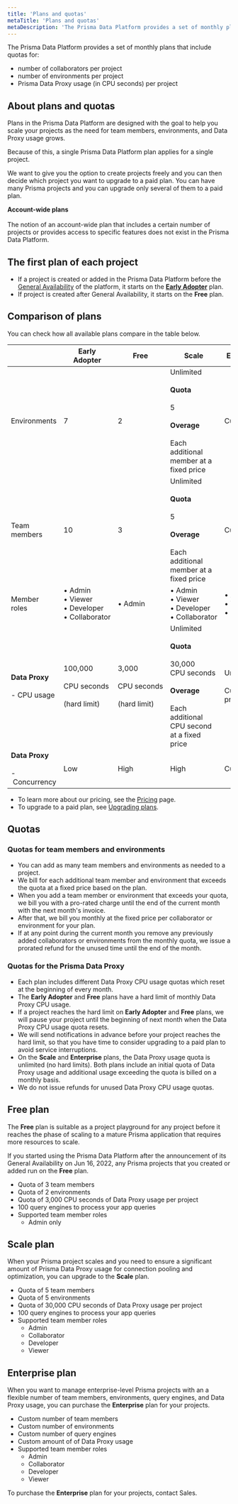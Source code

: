 ```yaml
---
title: 'Plans and quotas'
metaTitle: 'Plans and quotas'
metaDescription: 'The Prisma Data Platform provides a set of monthly plans that include quotas for the number of collaborators and environments per project, as well as a quota for the usage of the Prisma Data Proxy (in CPU seconds).'
---
```


<TopBlock>

The Prisma Data Platform provides a set of monthly plans that include quotas for:

- number of collaborators per project
- number of environments per project
- Prisma Data Proxy usage (in CPU seconds) per project

</TopBlock>

## About plans and quotas

Plans in the Prisma Data Platform are designed with the goal to help you scale your projects as the need for team members, environments, and Data Proxy usage grows.

Because of this, a single Prisma Data Platform plan applies for a single project.

We want to give you the option to create projects freely and you can then decide which project you want to upgrade to a paid plan. You can have many Prisma projects and you can upgrade only several of them to a paid plan.

<Admonition>

**Account-wide plans**<br /><br />
The notion of an account-wide plan that includes a certain number of projects or provides access to specific features does not exist in the Prisma Data Platform.<br />

</Admonition>

## The first plan of each project

- If a project is created or added in the Prisma Data Platform before the [General Availability](/about/prisma/platform-releases#maturity-levels) of the platform, it starts on the [**Early Adopter**](/concepts/data-platform/billing/early-adopter-plan) plan.
- If project is created after General Availability, it starts on the **Free** plan.

## Comparison of plans

You can check how all available plans compare in the table below.

|                                               | **Early Adopter**                                                              | **Free**                                                       | **Scale**                                                                                                                                                                      | **Enterprise**                                              |
| --------------------------------------------- | ------------------------------------------------------------------------------ | -------------------------------------------------------------- | ------------------------------------------------------------------------------------------------------------------------------------------------------------------------------ | ----------------------------------------------------------- |
| Environments                                  | 7                                                                              | 2                                                              | Unlimited<br /><br /> <strong>Quota</strong><br /><br />5 <br /><br /><strong>Overage</strong><br /><br />Each additional member at a fixed price                              | Custom                                                      |
| Team members                                  | 10                                                                             | 3                                                              | Unlimited<br /><br /> <strong>Quota</strong><br /><br />5 <br /><br /><strong>Overage</strong><br /><br />Each additional member at a fixed price                              | Custom                                                      |
| Member roles                                  | •&nbsp;Admin<br />•&nbsp;Viewer<br />•&nbsp;Developer<br />•&nbsp;Collaborator | •&nbsp;Admin                                                   | •&nbsp;Admin<br />•&nbsp;Viewer<br />•&nbsp;Developer<br />•&nbsp;Collaborator                                                                                                 | •&nbsp;Admin<br />•&nbsp;Viewer<br />•&nbsp;Developer<br /> |
| **Data Proxy**<br /><br /> - CPU usage        | 100,000<br /><br />CPU&nbsp;seconds<br /><br />(hard&nbsp;limit)               | 3,000<br /><br />CPU&nbsp;seconds<br /><br />(hard&nbsp;limit) | Unlimited<br /><br /><strong>Quota</strong><br /><br />30,000 CPU&nbsp;seconds<br /><br /><strong>Overage</strong><br /><br />Each additional CPU&nbsp;second at a fixed price | Unlimited<br /><br />Custom pricing                         |
| **Data Proxy**<br /><br /> -&nbsp;Concurrency | Low                                                                            | High                                                           | High                                                                                                                                                                           | Custom                                                      |

- To learn more about our pricing, see the [Pricing](https://prisma.io/pricing) page.
- To upgrade to a paid plan, see [Upgrading plans](/concepts/data-platform/upgrading-plans).

## Quotas

### Quotas for team members and environments

- You can add as many team members and environments as needed to a project.
- We bill for each additional team member and environment that exceeds the quota at a fixed price based on the plan.
- When you add a team member or environment that exceeds your quota, we bill you with a pro-rated charge until the end of the current month with the next month's invoice.
- After that, we bill you monthly at the fixed price per collaborator or environment for your plan.
- If at any point during the current month you remove any previously added collaborators or environments from the monthly quota, we issue a prorated refund for the unused time until the end of the month.

### Quotas for the Prisma Data Proxy

- Each plan includes different Data Proxy CPU usage quotas which reset at the beginning of every month.
- The **Early Adopter** and **Free** plans have a hard limit of monthly Data Proxy CPU usage.
- If a project reaches the hard limit on **Early Adopter** and **Free** plans, we will pause your project until the beginning of next month when the Data Proxy CPU usage quota resets.
- We will send notifications in advance before your project reaches the hard limit, so that you have time to consider upgrading to a paid plan to avoid service interruptions.
- On the **Scale** and **Enterprise** plans, the Data Proxy usage quota is unlimited (no hard limits). Both plans include an initial quota of Data Proxy usage and additional usage exceeding the quota is billed on a monthly basis.
- We do not issue refunds for unused Data Proxy CPU usage quotas.

## <strong>Free</strong> plan

The **Free** plan is suitable as a project playground for any project before it reaches the phase of scaling to a mature Prisma application that requires more resources to scale.

If you started using the Prisma Data Platform after the announcement of its General Availability on Jun 16, 2022, any Prisma projects that you created or added run on the **Free** plan.

- Quota of 3 team members
- Quota of 2 environments
- Quota of 3,000 CPU seconds of Data Proxy usage per project
- 100 query engines to process your app queries
- Supported team member roles
  - Admin only

## <strong>Scale</strong> plan

When your Prisma project scales and you need to ensure a significant amount of Prisma Data Proxy usage for connection pooling and optimization, you can upgrade to the **Scale** plan.

- Quota of 5 team members
- Quota of 5 environments
- Quota of 30,000 CPU seconds of Data Proxy usage per project
- 100 query engines to process your app queries
- Supported team member roles
  - Admin
  - Collaborator
  - Developer
  - Viewer

## <strong>Enterprise</strong> plan

When you want to manage enterprise-level Prisma projects with an a flexible number of team members, environments, query engines, and Data Proxy usage, you can purchase the **Enterprise** plan for your projects.

- Custom number of team members
- Custom number of environments
- Custom number of query engines
- Custom amount of of Data Proxy usage
- Supported team member roles
  - Admin
  - Collaborator
  - Developer
  - Viewer

<Tip>

To purchase the **Enterprise** plan for your projects, contact Sales.

</Tip>
